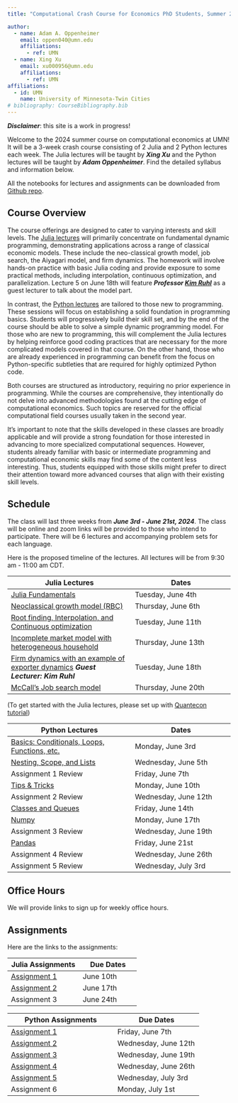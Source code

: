 ```yaml
---
title: "Computational Crash Course for Economics PhD Students, Summer 2024 (UMN)"

author:
  - name: Adam A. Oppenheimer
    email: oppen040@umn.edu
    affiliations:
      - ref: UMN
  - name: Xing Xu
    email: xu000956@umn.edu
    affiliations:
      - ref: UMN
affiliations:
  - id: UMN
    name: University of Minnesota-Twin Cities
# bibliography: CourseBibliography.bib
---
```


***Disclaimer***: this site is a work in progress!

Welcome to the 2024 summer course on computational economics at UMN! It will be a 3-week crash course consisting of 2 Julia and 2 Python lectures each week. The Julia lectures will be taught by ***Xing Xu*** and the Python lectures will be taught by ***Adam Oppenheimer***. Find the detailed syllabus and information below.

All the notebooks for lectures and assignments can be downloaded from [Github repo](https://github.com/CompEconCrashCourse/CompEconCrashCourse.github.io).

## Course Overview

The course offerings are designed to cater to varying interests and skill levels. The [Julia lectures](Julia/Lectures/Julia_Lec_1_Compecon_Xing_Xu.ipynb) will primarily concentrate on fundamental dynamic programming, demonstrating applications across a range of classical economic models. These include the neo-classical growth model, job search, the Aiyagari model, and firm dynamics. The homework will involve hands-on practice with basic Julia coding and provide exposure to some practical methods, including interpolation, continuous optimization, and parallelization. Lecture 5 on June 18th will feature ***Professor [Kim Ruhl](https://kimjruhl.com)*** as a guest lecturer to talk about the model part.

In contrast, the [Python lectures](Python/Lectures/lecture1.ipynb) are tailored to those new to programming. These sessions will focus on establishing a solid foundation in programming basics. Students will progressively build their skill set, and by the end of the course should be able to solve a simple dynamic programming model. For those who are new to programming, this will complement the Julia lectures by helping reinforce good coding practices that are necessary for the more complicated models covered in that course. On the other hand, those who are already experienced in programming can benefit from the focus on Python-specific subtleties that are required for highly optimized Python code.

Both courses are structured as introductory, requiring no prior experience in programming. While the courses are comprehensive, they intentionally do not delve into advanced methodologies found at the cutting edge of computational economics. Such topics are reserved for the official computational field courses usually taken in the second year.

It's important to note that the skills developed in these classes are broadly applicable and will provide a strong foundation for those interested in advancing to more specialized computational sequences. However, students already familiar with basic or intermediate programming and computational economic skills may find some of the content less interesting. Thus, students equipped with those skills might prefer to direct their attention toward more advanced courses that align with their existing skill levels.

## Schedule

The class will last three weeks from ***June 3rd - June 21st, 2024***. The class will be online and zoom links will be provided to those who intend to participate. There will be 6 lectures and accompanying problem sets for each language.

Here is the proposed timeline of the lectures. All lectures will be from 9:30 am - 11:00 am CDT.

| Julia Lectures | Dates |
| ---------- | -------- |
| [Julia Fundamentals](Julia/Lectures/Julia_Lec_1_Compecon_Xing_Xu.ipynb) | Tuesday, June 4th |
| [Neoclassical growth model (RBC)](Julia/Lectures/Julia_Lec_2_Compecon_Xing_Xu.ipynb) | Thursday, June 6th |
| [Root finding, Interpolation, and Continuous optimization](Julia/Lectures/Julia_Lec_3_Compecon_Xing_Xu.ipynb) | Tuesday, June 11th |
| [Incomplete market model with heterogeneous household](Julia/Lectures/Julia_Lec_4_Compecon_Xing_Xu.ipynb) | Thursday, June 13th |
| [Firm dynamics with an example of exporter dynamics](Julia/Lectures/Julia_Lec_5_Compecon_Xing_Xu.ipynb) ***Guest Lecturer: Kim Ruhl*** | Tuesday, June 18th |
| [McCall's Job search model](Julia/Lectures/Julia_Lec_6_Compecon_Xing_Xu.ipynb)| Thursday, June 20th |
(To get started with the Julia lectures, please set up with [Quantecon tutorial](https://julia.quantecon.org/getting_started_julia/getting_started.html#))

| Python Lectures | Dates |
| ---------- | -------- |
| [Basics: Conditionals, Loops, Functions, etc.](https://github.com/CompEconCrashCourse/CompEconCrashCourse.github.io/blob/main/Python/Lectures/lecture1.ipynb) | Monday, June 3rd |
| [Nesting, Scope, and Lists](https://github.com/CompEconCrashCourse/CompEconCrashCourse.github.io/blob/main/Python/Lectures/lecture2.ipynb) | Wednesday, June 5th |
| Assignment 1 Review | Friday, June 7th |
| [Tips & Tricks](https://github.com/CompEconCrashCourse/CompEconCrashCourse.github.io/blob/main/Python/Lectures/lecture3.ipynb) | Monday, June 10th |
| Assignment 2 Review | Wednesday, June 12th |
| [Classes and Queues](https://github.com/CompEconCrashCourse/CompEconCrashCourse.github.io/blob/main/Python/Lectures/lecture4.ipynb) | Friday, June 14th |
| [Numpy](https://github.com/CompEconCrashCourse/CompEconCrashCourse.github.io/blob/main/Python/Lectures/lecture5.ipynb) | Monday, June 17th |
| Assignment 3 Review | Wednesday, June 19th |
| [Pandas](https://github.com/CompEconCrashCourse/CompEconCrashCourse.github.io/blob/main/Python/Lectures/lecture6.ipynb) | Friday, June 21st |
| Assignment 4 Review | Wednesday, June 26th |
| Assignment 5 Review | Wednesday, July 3rd |

## Office Hours

We will provide links to sign up for weekly office hours.

## Assignments

Here are the links to the assignments:

| Julia Assignments | Due Dates |
| ---------- | -------- |
| [Assignment 1](Julia/Assignments/Julia_PS_1_Compecon_Xing_Xu.ipynb) | June 10th |
| [Assignment 2](Julia/Assignments/Julia_PS_2_Compecon_Xing_Xu.ipynb) | June 17th |
| Assignment 3 | June 24th  |

| Python Assignments | Due Dates |
| ---------- | -------- |
| [Assignment 1](https://www.classes.cs.uchicago.edu/archive/2019/fall/12100-1/pa/pa1/index.html) | Friday, June 7th |
| [Assignment 2](https://www.classes.cs.uchicago.edu/archive/2019/fall/12100-1/pa/pa2/index.html) | Wednesday, June 12th |
| [Assignment 3](https://www.classes.cs.uchicago.edu/archive/2019/fall/12100-1/pa/pa3/index.html) | Wednesday, June 19th  |
| [Assignment 4](https://www.classes.cs.uchicago.edu/archive/2019/fall/12100-1/pa/pa4/index.html) | Wednesday, June 26th |
| [Assignment 5](https://www.classes.cs.uchicago.edu/archive/2019/fall/12100-1/pa/pa5/index.html) | Wednesday, July 3rd |
| Assignment 6 | Monday, July 1st |


<script>
document.addEventListener("DOMContentLoaded", function() {
  console.log("Script is running");

  // Function to change "Authors" to "Instructors"
  function changeAuthorsToInstructors() {
    const headings = document.querySelectorAll('.quarto-title-meta-heading');
    console.log("Found headings:", headings);
    headings.forEach(function(heading) {
      console.log("Checking heading:", heading.textContent.trim());
      if (heading.textContent.trim() === "Authors") {
        heading.textContent = "Instructors";
        console.log("Changed 'Authors' to 'Instructors'");
      }
    });
  }

  // Run the function once to catch the initial load
  changeAuthorsToInstructors();
});
</script>
